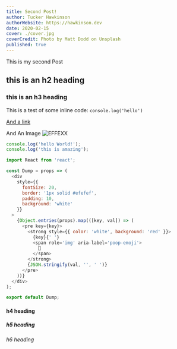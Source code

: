 ```yaml
---
title: Second Post!
author: Tucker Hawkinson
authorWebsite: https://hawkinson.dev
date: 2020-02-15
cover: ./cover.jpg
coverCredit: Photo by Matt Dodd on Unsplash
published: true
---
```


This is my second Post

## this is an h2 heading

### this is an h3 heading

This is a test of some inline code: `console.log('hello')`

[And a link](https://google.com)

And An Image
![EFFEXX](./effexx-pic.png)

```js
console.log('hello World!');
console.log('this is amazing');
```

```js
import React from 'react';

const Dump = props => (
  <div
    style={{
      fontSize: 20,
      border: '1px solid #efefef',
      padding: 10,
      background: 'white'
    }}
  >
    {Object.entries(props).map(([key, val]) => (
      <pre key={key}>
        <strong style={{ color: 'white', background: 'red' }}>
          {key}{' '}
          <span role='img' aria-label='poop-emoji'>
            💩
          </span>
        </strong>
        {JSON.stringify(val, '', ' ')}
      </pre>
    ))}
  </div>
);

export default Dump;
```

#### h4 heading

##### h5 heading

###### h6 heading
